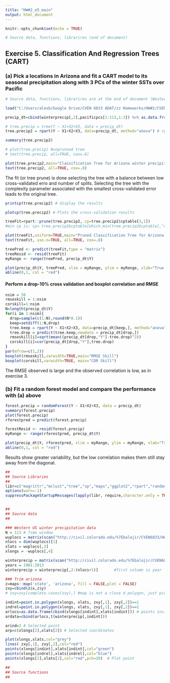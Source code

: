 ```yaml
---
title: "HW#2_e5_main"
output: html_document
---
```


```r
knitr::opts_chunk$set(echo = TRUE)

# Source data, functions, librarires (end of document)
```

## Exercise 5. Classification And Regression Trees (CART) 

### (a) Pick a locations in Arizona and fit a CART model to its seasonal precipitation along with 3 PCs of the winter SSTs over Pacific

```r
# Source data, functions, librarires are at the end of document (Western US precipitation and Arizona Point)

load("C:/Users/alexb/Google Drive/CVEN 6833 ADAT/zz Homeworks/HW#2/CVEN6833-HW-2/pacificSST.RData") # 4 PC from SST

precip_dt=cbind(winterprecip[,2],pacificpcs[1:113,1:3]) %>% as.data.frame(.) %>% setNames(.,c("Y","X1","X2","X3")) # data

# tree.precip = tree(Y ~ X1+X2+X3, data = precip_dt)
tree.precip2 = rpart(Y ~ X1+X2+X3, data=precip_dt, method="anova") # rpart package

summary(tree.precip2)

# plot(tree.precip) #unprunned tree
# text(tree.precip, all=TRUE, cex=.6)

plot(tree.precip2,main="Classification Tree for Arizona winter precipitation")
text(tree.precip2, all=TRUE, cex=.8)
```

The fit (or tree prune) is done selecting the tree with a balance between low cross-validated erro and number of splits. Selecting the tree with the complexity parameter associated with the smallest cross-validated error leads to the original tree.
```r
printcp(tree.precip2) # display the results 

plotcp(tree.precip2) # Plots the cross-validation results

treeFit=rpart::prune(tree.precip2, cp=tree.precip2$cptable[3,1]) 
#min cp is: cp= tree.precip2$cptable[which.min(tree.precip2$cptable[,"xerror"]),"CP"]

plot(treeFit,uniform=TRUE,main="Pruned Classification Tree for Arizona winter precipitation")
text(treeFit, use.n=TRUE, all=TRUE, cex=.8)

treePred <- predict(treeFit,type = "matrix")
treeResid <- resid(treeFit)
myRange <- range(treePred, precip_dt$Y)

plot(precip_dt$Y, treePred, xlim = myRange, ylim = myRange, xlab="True value", ylab="Prediction", main = paste("Pred vs True for prunned tree"))
abline(0,1, col = "red")
```

#### Perform a drop-10% cross validation and boxplot correlation and RMSE

```r
nsim = 50
rmseskill = 1:nsim
corskill=1:nsim
N=length(precip_dt$Y)
for(i in 1:nsim){
  drop=sample(c(1:N),round(N*0.1))
  keep=setdiff(1:N,drop)
  tree.keep = rpart(Y ~ X1+X2+X3, data=precip_dt[keep,], method="anova") # rpart package
  tree.drop = predict(tree.keep,newdata = precip_dt[drop,])
  rmseskill[i]=sqrt(mean((precip_dt[drop,"Y"]-tree.drop)^2))
  corskill[i]=cor(precip_dt[drop,"Y"],tree.drop)
}
par(mfrow=c(1,2))
boxplot(rmseskill,varwidth=TRUE,main="RMSE Skill")
boxplot(corskill,varwidth=TRUE, main="COR Skill")
```

The RMSE observed is large and the observed correlation is low, as in exercise 3.

### (b) Fit a random forest model and compare the performance with (a) above

```r
forest.precip = randomForest(Y ~ X1+X2+X3, data = precip_dt)
summary(forest.precip)
plot(forest.precip)
rforestpred = predict(forest.precip)

forestResid <- resid(forest.precip)
myRange <- range(rforestpred, precip_dt$Y)

plot(precip_dt$Y, rforestpred, xlim = myRange, ylim = myRange, xlab="True value", ylab="Prediction", main = paste("Pred vs True for prunned tree"))
abline(0,1, col = "red")

```
Results show greater variability, but the low correlation makes them still stay away from the diagonal.

```r
##
## Source Libraries
##
libr=c("magrittr","mclust","tree","sp","maps","ggplot2","rpart","randomForest")
options(warn=-1)
suppressPackageStartupMessages(lapply(libr, require,character.only = TRUE))


##
## Source data
##

### Western US winter precipitation data
N = 113 # Time window
wuplocs = matrix(scan("http://civil.colorado.edu/%7Ebalajir/CVEN6833/HWs/HW-2-2018/WesternUS-coords.txt"), ncol=5,byrow=T)
nlocs = dim(wuplocs)[1]
xlats = wuplocs[,3]
xlongs = -wuplocs[,4]

winterprecip = matrix(scan("http://civil.colorado.edu/%7Ebalajir/CVEN6833/HWs/HW-2-2018/western-US-winterprecip-1901-2014.txt"),ncol=nlocs+1,byrow=T)
years = 1901:2013
winterprecip = winterprecip[,2:(nlocs+1)]		#first column is year

### Trim arizona 
z=maps::map('state', 'arizona', fill = FALSE,plot = FALSE)
zxy=cbind(z$x,z$y)
# zxy=zxy[complete.cases(zxy),] #map is not a close d polygon, just pick one

indint=point.in.polygon(xlongs, xlats, zxy[,1], zxy[,2])==1
indrel=point.in.polygon(xlongs, xlats, zxy[,1], zxy[,2])==2
arlocs=as.data.frame(cbind(xlongs[indint],xlats[indint])) # points inside Arizona
ardata=cbind(arlocs,t(winterprecip[,indint]))

arind=2 # Selected point
arp=c(xlongs[2],xlats[2]) # Selected coordinates

plot(xlongs,xlats,col="grey")
lines( zxy[,1], zxy[,2],col="red")
points(xlongs[indint],xlats[indint],col="green")
points(xlongs[indrel],xlats[indrel],col="blue")
points(xlongs[2],xlats[2],col="red",pch=20)  # Plot point

##
## Source functions
## 

```
